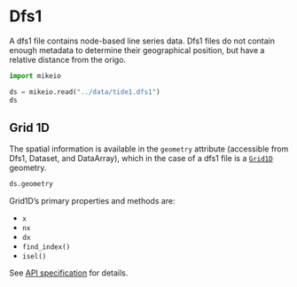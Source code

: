 # Dfs1

A dfs1 file contains node-based line series data. Dfs1 files do not contain enough metadata to determine their geographical position, but have a relative distance from the origo. 


```python
import mikeio

ds = mikeio.read("../data/tide1.dfs1")
ds
```

## Grid 1D

The spatial information is available in the `geometry` attribute (accessible from Dfs1, Dataset, and DataArray), which in the case of a dfs1 file is a [`Grid1D`](`mikeio.Grid1D`) geometry. 

```python
ds.geometry
```

Grid1D's primary properties and methods are: 

* `x` 
* `nx`
* `dx`
* `find_index()`
* `isel()`

See [API specification](`mikeio.Grid1D`) for details.
